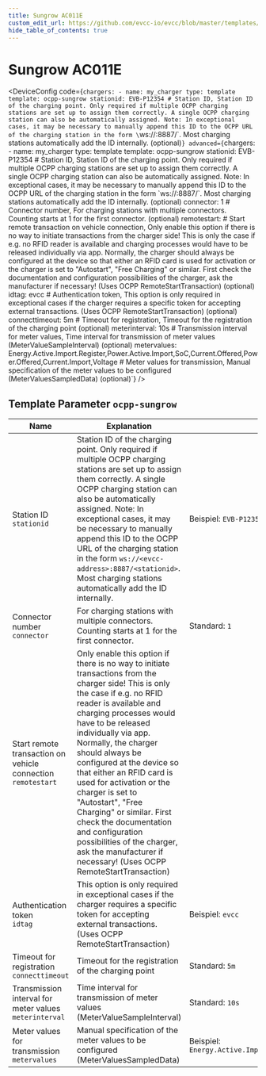 ```yaml
---
title: Sungrow AC011E
custom_edit_url: https://github.com/evcc-io/evcc/blob/master/templates/definition/charger/ocpp-sungrow.yaml
hide_table_of_contents: true
---
```



# Sungrow AC011E

<div className="device-detail-container">
  <div className="device-detail-content">
    <DeviceFeatures features="mA,rfid,sponsorship" />

<DeviceConfig code={`chargers:
    - name: my_charger
      type: template
      template: ocpp-sungrow
      stationid: EVB-P12354 # Station ID, Station ID of the charging point. Only required if multiple OCPP charging stations are set up to assign them correctly. A single OCPP charging station can also be automatically assigned. Note: In exceptional cases, it may be necessary to manually append this ID to the OCPP URL of the charging station in the form \`ws://<evcc-address>:8887/<stationid>\`. Most charging stations automatically add the ID internally. (optional)`} advanced={`chargers:
    - name: my_charger
      type: template
      template: ocpp-sungrow
      stationid: EVB-P12354 # Station ID, Station ID of the charging point. Only required if multiple OCPP charging stations are set up to assign them correctly. A single OCPP charging station can also be automatically assigned. Note: In exceptional cases, it may be necessary to manually append this ID to the OCPP URL of the charging station in the form \`ws://<evcc-address>:8887/<stationid>\`. Most charging stations automatically add the ID internally. (optional)
      connector: 1 # Connector number, For charging stations with multiple connectors. Counting starts at 1 for the first connector. (optional)
      remotestart: # Start remote transaction on vehicle connection, Only enable this option if there is no way to initiate transactions from the charger side! This is only the case if e.g. no RFID reader is available and charging processes would have to be released individually via app. Normally, the charger should always be configured at the device so that either an RFID card is used for activation or the charger is set to "Autostart", "Free Charging" or similar. First check the documentation and configuration possibilities of the charger, ask the manufacturer if necessary! (Uses OCPP RemoteStartTransaction) (optional)
      idtag: evcc # Authentication token, This option is only required in exceptional cases if the charger requires a specific token for accepting external transactions. (Uses OCPP RemoteStartTransaction) (optional)
      connecttimeout: 5m # Timeout for registration, Timeout for the registration of the charging point (optional)
      meterinterval: 10s # Transmission interval for meter values, Time interval for transmission of meter values (MeterValueSampleInterval) (optional)
      metervalues: Energy.Active.Import.Register,Power.Active.Import,SoC,Current.Offered,Power.Offered,Current.Import,Voltage # Meter values for transmission, Manual specification of the meter values to be configured (MeterValuesSampledData) (optional)`} />
  </div>
  <div className="device-detail-icon">
    <evcc-icon
      type="charger"
      name="sungrow-ac011e"
      size="400px"
      alt="Sungrow AC011E"
      className="device-detail-icon-img"
    ></evcc-icon>
  </div>
</div>

## Template Parameter `ocpp-sungrow`

| Name | Explanation | Value | Optional |
|-----------|-------------|-------|----------|
| Station ID<br/>`stationid` | Station ID of the charging point. Only required if multiple OCPP charging stations are set up to assign them correctly. A single OCPP charging station can also be automatically assigned. Note: In exceptional cases, it may be necessary to manually append this ID to the OCPP URL of the charging station in the form `ws://<evcc-address>:8887/<stationid>`. Most charging stations automatically add the ID internally. | Beispiel: `EVB-P12354` | no |
| Connector number<br/>`connector` | For charging stations with multiple connectors. Counting starts at 1 for the first connector. | Standard: `1` | no |
| Start remote transaction on vehicle connection<br/>`remotestart` | Only enable this option if there is no way to initiate transactions from the charger side! This is only the case if e.g. no RFID reader is available and charging processes would have to be released individually via app. Normally, the charger should always be configured at the device so that either an RFID card is used for activation or the charger is set to "Autostart", "Free Charging" or similar. First check the documentation and configuration possibilities of the charger, ask the manufacturer if necessary! (Uses OCPP RemoteStartTransaction) |  | no |
| Authentication token<br/>`idtag` | This option is only required in exceptional cases if the charger requires a specific token for accepting external transactions. (Uses OCPP RemoteStartTransaction) | Beispiel: `evcc` | no |
| Timeout for registration<br/>`connecttimeout` | Timeout for the registration of the charging point | Standard: `5m` | no |
| Transmission interval for meter values<br/>`meterinterval` | Time interval for transmission of meter values (MeterValueSampleInterval) | Standard: `10s` | no |
| Meter values for transmission<br/>`metervalues` | Manual specification of the meter values to be configured (MeterValuesSampledData) | Beispiel: `Energy.Active.Import.Register,Power.Active.Import,SoC,Current.Offered,Power.Offered,Current.Import,Voltage` | no |

<SponsorshipRequired />

